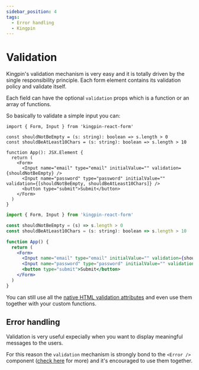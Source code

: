 ```yaml
---
sidebar_position: 4
tags:
  - Error handling
  - Kingpin
---
```



# Validation

Kingpin's validation mechanism is very easy and it is totally driven
by the single responsibility principle. Each form element contains its validation
policy and validate itself.

Each field can have the optional `validation` props which is a function or an array
of functions.

So basically to validate a simple input you can:

<Tabs>
<TabItem value="typescript" label="Typescript">

```tsx
import { Form, Input } from 'kingpin-react-form'

const shouldNotBeEmpty = (s: string): boolean => s.length > 0
const shouldBeAtLeast10Chars = (s: string): boolean => s.length > 10

function App(): JSX.Element {
  return (
    <Form>
      <Input name="email" type="email" initialValue="" validation={shouldNotBeEmpty} />
      <Input name="password" type="password" initialValue="" validation={[shouldNotBeEmpty, shouldBeAtLeast10Chars]} />
      <button type="submit">Submit</button>
    </Form>
  )
}
```

</TabItem>
<TabItem value="javascript" label="Javascript">

```jsx
import { Form, Input } from 'kingpin-react-form'

const shouldNotBeEmpty = (s) => s.length > 0
const shouldBeAtLeast10Chars = (s: string): boolean => s.length > 10

function App() {
  return (
    <Form>
      <Input name="email" type="email" initialValue="" validation={shouldNotBeEmpty} />
      <Input name="password" type="password" initialValue="" validation={[shouldNotBeEmpty, shouldBeAtLeast10Chars]} />
      <button type="submit">Submit</button>
    </Form>
  )
}
```

</TabItem>
</Tabs>

You can still use all the
[native HTML validation attributes](https://developer.mozilla.org/en-US/docs/Learn/Forms/Form_validation#the_required_attribute)
and even use them together with your custom functions.

## Error handling

Validation is very useful expecially when you want to display meaningful messages to the users.

For this reason the `validation` mechanism is strongly bond to the `<Error />` component
([check here](./components/error) for more) and it's encouraged to use them together.
